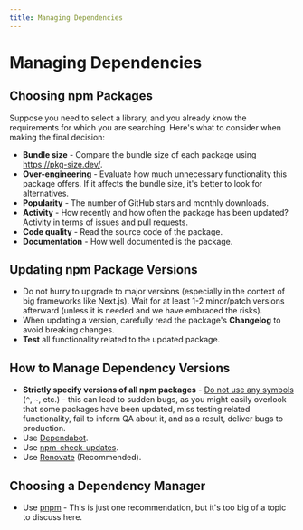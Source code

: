 ```yaml
---
title: Managing Dependencies
---
```


# Managing Dependencies

## Choosing npm Packages

Suppose you need to select a library, and you already know the requirements for which you are searching. Here's what to consider when making the final decision:

- **Bundle size** - Compare the bundle size of each package using https://pkg-size.dev/.
- **Over-engineering** - Evaluate how much unnecessary functionality this package offers. If it affects the bundle size, it's better to look for alternatives.
- **Popularity** - The number of GitHub stars and monthly downloads.
- **Activity** - How recently and how often the package has been updated? Activity in terms of issues and pull requests.
- **Code quality** - Read the source code of the package.
- **Documentation** - How well documented is the package.

## Updating npm Package Versions

- Do not hurry to upgrade to major versions (especially in the context of big frameworks like Next.js). Wait for at least 1-2 minor/patch versions afterward (unless it is needed and we have embraced the risks).
- When updating a version, carefully read the package's **Changelog** to avoid breaking changes.
- **Test** all functionality related to the updated package.

## How to Manage Dependency Versions

- **Strictly specify versions of all npm packages** - [Do not use any symbols](https://docs.npmjs.com/cli/v8/configuring-npm/package-json#dependencies) (`^`, `~`, etc.) - this can lead to sudden bugs, as you might easily overlook that some packages have been updated, miss testing related functionality, fail to inform QA about it, and as a result, deliver bugs to production.
- Use [Dependabot](https://docs.github.com/ru/code-security/dependabot/working-with-dependabot).
- Use [npm-check-updates](https://github.com/raineorshine/npm-check-updates).
- Use [Renovate](https://github.com/renovatebot/renovate) (Recommended).

## Choosing a Dependency Manager

- Use [pnpm](https://pnpm.io/) - This is just one recommendation, but it's too big of a topic to discuss here.